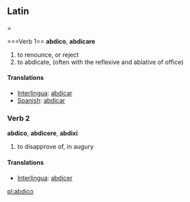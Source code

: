 ==Latin===

===Verb 1==
'''abdico''', '''abdicare'''
#to renounce, or reject
#to abdicate, (often with the reflexive and ablative of office)

====Translations====
*[[Interlingua]]: [[abdicar]]
*[[Spanish]]: [[abdicar]]

===Verb 2===
'''abdico''', '''abdicere''', '''abdixi'''
#to disapprove of, in augury

====Translations====
*[[Interlingua]]: [[abdicer]]

[[pl:abdico]]
